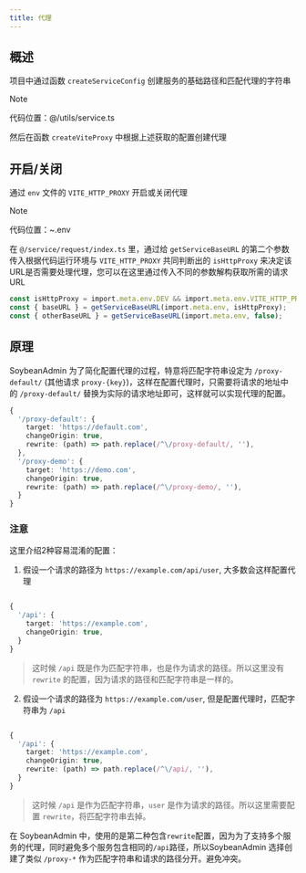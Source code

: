 ```yaml
---
title: 代理
---
```


## 概述

项目中通过函数 `createServiceConfig` 创建服务的基础路径和匹配代理的字符串

> [!NOTE]
>
> 代码位置：@/utils/service.ts

然后在函数 `createViteProxy` 中根据上述获取的配置创建代理

## 开启/关闭

通过 `env` 文件的 `VITE_HTTP_PROXY` 开启或关闭代理

> [!NOTE]
>
> 代码位置：~.env

在 `@/service/request/index.ts` 里，通过给 `getServiceBaseURL` 的第二个参数传入根据代码运行环境与 `VITE_HTTP_PROXY` 共同判断出的 `isHttpProxy` 来决定该URL是否需要处理代理，您可以在这里通过传入不同的参数解构获取所需的请求URL

```ts copy
const isHttpProxy = import.meta.env.DEV && import.meta.env.VITE_HTTP_PROXY === 'Y';
const { baseURL } = getServiceBaseURL(import.meta.env, isHttpProxy);
const { otherBaseURL } = getServiceBaseURL(import.meta.env, false);
```

## 原理

SoybeanAdmin 为了简化配置代理的过程，特意将匹配字符串设定为 `/proxy-default/` (其他请求 `proxy-{key}`)，这样在配置代理时，只需要将请求的地址中的 `/proxy-default/` 替换为实际的请求地址即可，这样就可以实现代理的配置。

```ts copy
{
  '/proxy-default': {
    target: 'https://default.com',
    changeOrigin: true,
    rewrite: (path) => path.replace(/^\/proxy-default/, ''),
  },
  '/proxy-demo': {
    target: 'https://demo.com',
    changeOrigin: true,
    rewrite: (path) => path.replace(/^\/proxy-demo/, ''),
  }
}
```

### 注意

这里介绍2种容易混淆的配置：

1. 假设一个请求的路径为 `https://example.com/api/user`, 大多数会这样配置代理

```ts copy

{
  '/api': {
    target: 'https://example.com',
    changeOrigin: true,
  }
}

```

> 这时候 `/api` 既是作为匹配字符串，也是作为请求的路径。所以这里没有 `rewrite` 的配置，因为请求的路径和匹配字符串是一样的。

2. 假设一个请求的路径为 `https://example.com/user`, 但是配置代理时，匹配字符串为 `/api`

```ts copy

{
  '/api': {
    target: 'https://example.com',
    changeOrigin: true,
    rewrite: (path) => path.replace(/^\/api/, ''),
  }
}

```

> 这时候 `/api` 是作为匹配字符串，`user` 是作为请求的路径。所以这里需要配置 `rewrite`，将匹配字符串去掉。

在 SoybeanAdmin 中，使用的是第二种包含`rewrite`配置，因为为了支持多个服务的代理，同时避免多个服务包含相同的`/api`路径，所以SoybeanAdmin 选择创建了类似 `/proxy-*` 作为匹配字符串和请求的路径分开。避免冲突。
